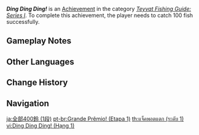 {{Achievement Infobox
|title        = Ding Ding Ding!
|id           = 81134
|order id     = 1126
|category     = Teyvat Fishing Guide: Series I
|description  = Catch 100 fish successfully.
|requirements = 
|primogems    = 5
|tracking     = Tracks the total amount of fish caught.
|topic        = Fishing
|set          = Ding Ding Ding!
|tier         = 1
|tiers_total  = 3
}}
'''''Ding Ding Ding!''''' is an [[Achievement]] in the category ''[[Teyvat Fishing Guide: Series I]]''. To complete this achievement, the player needs to catch 100 fish successfully.

==Gameplay Notes==
{{Transclude|Ding Ding Ding!|Gameplay Notes}}
<!--
==Trivia==

==Video Guides==
{{EVT
|video1   = 
|caption1 = 
}}
-->
==Other Languages==
{{Other Languages|Transclude=Ding Ding Ding!}}

==Change History==
{{Change History|2.1}}
<!--
==References==
{{Reflist}}
-->
==Navigation==
{{Achievement Navbox}}

[[ja:全部400鈴 (1段)]]
[[pt-br:Grande Prêmio! (Etapa 1)]]
[[th:แจ็คพอตแตก (ระดับ 1)]]
[[vi:Ding Ding Ding! (Hạng 1)]]